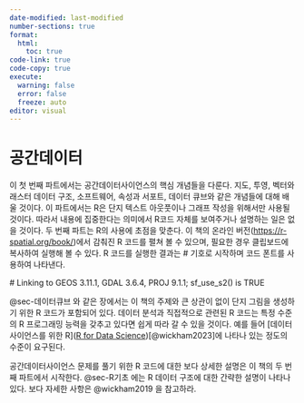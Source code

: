 ```yaml
---
date-modified: last-modified
number-sections: true
format: 
  html: 
    toc: true
code-link: true
code-copy: true
execute: 
  warning: false
  error: false
  freeze: auto
editor: visual
---
```


# 공간데이터 {#sec-공간데이터}

이 첫 번째 파트에서는 공간데이터사이언스의 핵심 개념들을 다룬다. 지도, 투영, 벡터와 래스터 데이터 구조, 소프트웨어, 속성과 서포트, 데이터 큐브와 같은 개념들에 대해 배울 것이다. 이 파트에서는 R은 단지 텍스트 아웃풋이나 그래프 작성을 위해서만 사용될 것이다. 따라서 내용에 집중한다는 의미에서 R코드 자체를 보여주거나 설명하는 일은 없을 것이다. 두 번째 파트는 R의 사용에 초점을 맞춘다. 이 책의 온라인 버전(<https://r-spatial.org/book/>)에서 감춰진 R 코드를 펼쳐 볼 수 있으며, 필요한 경우 클립보드에 복사하여 실행해 볼 수 있다. R 코드를 실행한 결과는 \# 기호로 시작하며 코드 폰트를 사용하여 나타낸다.

\# Linking to GEOS 3.11.1, GDAL 3.6.4, PROJ 9.1.1; sf_use_s2() is TRUE

@sec-데이터큐브 와 같은 장에서는 이 책의 주제와 큰 상관이 없이 단지 그림을 생성하기 위한 R 코드가 포함되어 있다. 데이터 분석과 직접적으로 관련된 R 코드는 특정 수준의 R 프로그래밍 능력을 갖추고 있다면 쉽게 따라 갈 수 있을 것이다. 예를 들어 \[데이터사이언스를 위한 R\]([R for Data Science](https://r4ds.hadley.nz/))[@wickham2023]에 나타나 있는 정도의 수준이 요구된다.

공간데이터사이언스 문제를 풀기 위한 R 코드에 대한 보다 상세한 설명은 이 책의 두 번째 파트에서 시작한다. @sec-R기초 에는 R 데이터 구조에 대한 간략한 설명이 나타나 있다. 보다 자세한 사항은 @wickham2019 을 참고하라.
